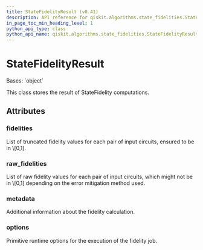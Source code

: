 ```yaml
---
title: StateFidelityResult (v0.41)
description: API reference for qiskit.algorithms.state_fidelities.StateFidelityResult in qiskit v0.41
in_page_toc_min_heading_level: 1
python_api_type: class
python_api_name: qiskit.algorithms.state_fidelities.StateFidelityResult
---
```


# StateFidelityResult

<Class id="qiskit.algorithms.state_fidelities.StateFidelityResult" isDedicatedPage={true} github="https://github.com/qiskit/qiskit/tree/stable/0.23/qiskit/algorithms/state_fidelities/state_fidelity_result.py" signature="StateFidelityResult(fidelities, raw_fidelities, metadata, options)" modifiers="class">
  Bases: `object`

  This class stores the result of StateFidelity computations.

  ## Attributes

  ### fidelities

  <Attribute id="qiskit.algorithms.state_fidelities.StateFidelityResult.fidelities" attributeTypeHint="Sequence[float]">
    List of truncated fidelity values for each pair of input circuits, ensured to be in \[0,1].
  </Attribute>

  ### raw\_fidelities

  <Attribute id="qiskit.algorithms.state_fidelities.StateFidelityResult.raw_fidelities" attributeTypeHint="Sequence[float]">
    List of raw fidelity values for each pair of input circuits, which might not be in \[0,1] depending on the error mitigation method used.
  </Attribute>

  ### metadata

  <Attribute id="qiskit.algorithms.state_fidelities.StateFidelityResult.metadata" attributeTypeHint="Sequence[Mapping[str, Any]]">
    Additional information about the fidelity calculation.
  </Attribute>

  ### options

  <Attribute id="qiskit.algorithms.state_fidelities.StateFidelityResult.options" attributeTypeHint="Options">
    Primitive runtime options for the execution of the fidelity job.
  </Attribute>
</Class>

